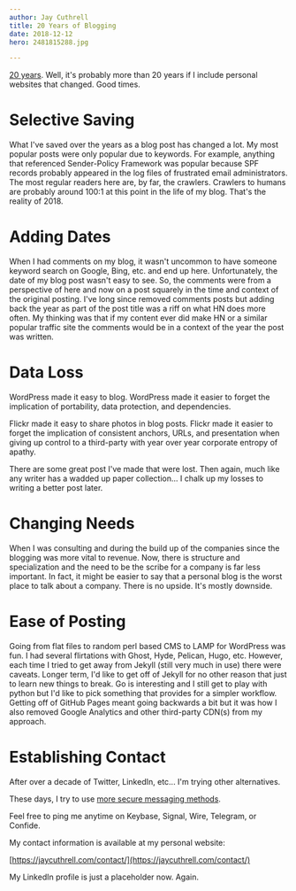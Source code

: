 ```yaml
---
author: Jay Cuthrell
title: 20 Years of Blogging
date: 2018-12-12
hero: 2481815288.jpg

---
```


[20 years](/the-fudge-faq). Well, it's probably more than 20 years if I include personal websites that changed. Good times.

Selective Saving
================

What I've saved over the years as a blog post has changed a lot. My most popular posts were only popular due to keywords. For example, anything that referenced Sender-Policy Framework was popular because SPF records probably appeared in the log files of frustrated email administrators. The most regular readers here are, by far, the crawlers. Crawlers to humans are probably around 100:1 at this point in the life of my blog. That's the reality of 2018.

Adding Dates
============

When I had comments on my blog, it wasn't uncommon to have someone keyword search on Google, Bing, etc. and end up here. Unfortunately, the date of my blog post wasn't easy to see. So, the comments were from a perspective of here and now on a post squarely in the time and context of the original posting. I've long since removed comments posts but adding back the year as part of the post title was a riff on what HN does more often. My thinking was that if my content ever did make HN or a similar popular traffic site the comments would be in a context of the year the post was written.

Data Loss
=========

WordPress made it easy to blog. WordPress made it easier to forget the implication of portability, data protection, and dependencies. 

Flickr made it easy to share photos in blog posts. Flickr made it easier to forget the implication of consistent anchors, URLs, and presentation when giving up control to a third-party with year over year corporate entropy of apathy.

There are some great post I've made that were lost. Then again, much like any writer has a wadded up paper collection... I chalk up my losses to writing a better post later.

Changing Needs
==============

When I was consulting and during the build up of the companies since the blogging was more vital to revenue. Now, there is structure and specialization and the need to be the scribe for a company is far less important. In fact, it might be easier to say that a personal blog is the worst place to talk about a company. There is no upside. It's mostly downside. 

Ease of Posting
===============

Going from flat files to random perl based CMS to LAMP for WordPress was fun. I had several flirtations with Ghost, Hyde, Pelican, Hugo, etc. However, each time I tried to get away from Jekyll (still very much in use) there were caveats. Longer term, I'd like to get off of Jekyll for no other reason that just to learn new things to break. Go is interesting and I still get to play with python but I'd like to pick something that provides for a simpler workflow. Getting off of GitHub Pages meant going backwards a bit but it was how I also removed Google Analytics and other third-party CDN(s) from my approach.

Establishing Contact
====================

After over a decade of Twitter, LinkedIn, etc... I'm trying other alternatives.

These days, I try to use [more secure messaging methods](https://ssd.eff.org/en/module/communicating-others).

Feel free to ping me anytime on Keybase, Signal, Wire, Telegram, or Confide.

My contact information is available at my personal website: 

[https://jaycuthrell.com/contact/](https://jaycuthrell.com/contact/)

My LinkedIn profile is just a placeholder now. Again.
